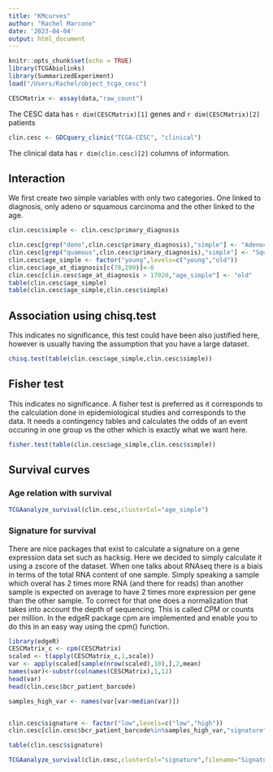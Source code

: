 ```yaml
---
title: "KMcurves"
author: "Rachel Marcone"
date: '2023-04-04'
output: html_document
---
```


```r
knitr::opts_chunk$set(echo = TRUE)
library(TCGAbiolinks)
library(SummarizedExperiment)
load("/Users/Rachel/object_tcga_cesc")

CESCMatrix <- assay(data,"raw_count")
```

The CESC data has `r dim(CESCMatrix)[1]` genes and
`r dim(CESCMatrix)[2]` patients

```r
clin.cesc <- GDCquery_clinic("TCGA-CESC", "clinical")
```

The clinical data has `r dim(clin.cesc)[2]` columns of information.


## Interaction

We first create two simple variables with only two categories. One linked to diagnosis, only adeno or squamous carcinoma and the other linked to the age. 

```r
clin.cesc$simple <- clin.cesc$primary_diagnosis

clin.cesc[grep("deno",clin.cesc$primary_diagnosis),"simple"] <- "Adenocarcinoma"
clin.cesc[grep("quamous",clin.cesc$primary_diagnosis),"simple"] <- "Squamous"
clin.cesc$age_simple <- factor("young",levels=c("young","old"))
clin.cesc$age_at_diagnosis[c(78,290)]<-0
clin.cesc[clin.cesc$age_at_diagnosis > 17020,"age_simple"] <- "old"
table(clin.cesc$age_simple)
table(clin.cesc$age_simple,clin.cesc$simple)
```

## Association using chisq.test

This indicates no significance, this test could have been also justified here, however is usually having the assumption that you have a large dataset.

```r
chisq.test(table(clin.cesc$age_simple,clin.cesc$simple))
```

## Fisher test

This indicates no significance. A fisher test is preferred as it corresponds to the calculation done in epidemiological studies and corresponds to the data. It needs a contingency tables and calculates the odds of an event occuring in one group vs the other which is exactly what we want here.

```r
fisher.test(table(clin.cesc$age_simple,clin.cesc$simple))
```

## Survival curves

### Age relation with survival

```r
TCGAanalyze_survival(clin.cesc,clusterCol="age_simple")
```

### Signature for survival

There are nice packages that exist to calculate a signature on a gene expression data set such as hacksig. Here we decided to simply calculate it using a zscore of the dataset. When one talks about RNAseq there is a biais in terms of the total RNA content of one sample. Simply speaking a sample which overal has 2 times more RNA (and there for reads) than another sample is expected on average to have 2 times more expression per gene than the other sample. To correct for that one does a normalization that takes into account the depth of sequencing. This is called CPM or counts per million. In the edgeR package cpm are implemented and enable you to do this in an easy way using the cpm() function. 

```r
library(edgeR)
CESCMatrix_c <- cpm(CESCMatrix)
scaled <- t(apply(CESCMatrix_c,1,scale))
var <- apply(scaled[sample(nrow(scaled),10),],2,mean)
names(var)<-substr(colnames(CESCMatrix),1,12)
head(var)
head(clin.cesc$bcr_patient_barcode)

samples_high_var <- names(var[var>median(var)])


clin.cesc$signature <- factor("low",levels=c("low","high"))
clin.cesc[clin.cesc$bcr_patient_barcode%in%samples_high_var,"signature"] <- "high"

table(clin.cesc$signature)

TCGAanalyze_survival(clin.cesc,clusterCol="signature",filename="Signature_survival.pdf")

```

